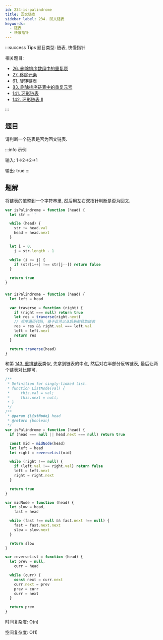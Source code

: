 ```yaml
---
id: 234-is-palindrome
title: 回文链表
sidebar_label: 234. 回文链表
keywords:
  - 链表
  - 快慢指针
---
```


:::success Tips
题目类型: 链表, 快慢指针

相关题目:

- [26. 删除排序数组中的重复项](/leetcode/easy/26-remove-duplicates)
- [27. 移除元素](/leetcode/easy/27-remove-element)
- [61. 旋转链表](/leetcode/medium/61-rotate-right)
- [83. 删除排序链表中的重复元素](/leetcode/easy/83-delete-duplicates)
- [141. 环形链表](/leetcode/easy/141-has-cycle)
- [142. 环形链表 II](/leetcode/medium/142-detect-cycle)

:::

## 题目

请判断一个链表是否为回文链表.

:::info 示例

输入: 1->2->2->1

输出: true
:::

## 题解


<Tabs>
  <TabItem value="朴素解法" label="朴素解法">

将链表的值整到一个字符串里, 然后用左右双指针判断是否为回文.

```ts
var isPalindrome = function (head) {
  let str = ''

  while (head) {
    str += head.val
    head = head.next
  }

  let i = 0,
    j = str.length - 1

  while (i <= j) {
    if (str[i++] !== str[j--]) return false
  }

  return true
}
```

</TabItem>
<TabItem value="递归" label="递归">

###

```ts
var isPalindrome = function (head) {
  let left = head

  var traverse = function (right) {
    if (right === null) return true
    let res = traverse(right.next)
    // 后序遍历代码, 基于此可以从后到前获取链表
    res = res && right.val === left.val
    left = left.next
    return res
  }

  return traverse(head)
}
```

</TabItem>
<TabItem value="快慢指针" label="快慢指针" default>

和第 [143. 重排链表](/leetcode/medium/143-reorder-list)类似, 先拿到链表的中点, 然后对右半部分反转链表, 最后让两个链表对比即可.

```ts
/**
 * Definition for singly-linked list.
 * function ListNode(val) {
 *     this.val = val;
 *     this.next = null;
 * }
 */
/**
 * @param {ListNode} head
 * @return {boolean}
 */
var isPalindrome = function (head) {
  if (head === null || head.next === null) return true

  const mid = midNode(head)
  let left = head
  let right = reverseList(mid)

  while (right !== null) {
    if (left.val !== right.val) return false
    left = left.next
    right = right.next
  }

  return true
}

var midNode = function (head) {
  let slow = head,
    fast = head

  while (fast !== null && fast.next !== null) {
    fast = fast.next.next
    slow = slow.next
  }

  return slow
}

var reverseList = function (head) {
  let prev = null,
    curr = head

  while (curr) {
    const next = curr.next
    curr.next = prev
    prev = curr
    curr = next
  }

  return prev
}
```

时间复杂度: O(n)

空间复杂度: O(1)

</TabItem>
</Tabs>

